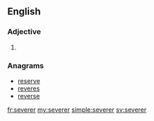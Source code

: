 ==English==

===Adjective===
{{head|en}}

# {{en-comparative of|severe}}

===Anagrams===
* [[reserve#English|reserve]]
* [[reveres#English|reveres]]
* [[reverse#English|reverse]]

[[fr:severer]]
[[my:severer]]
[[simple:severer]]
[[sv:severer]]